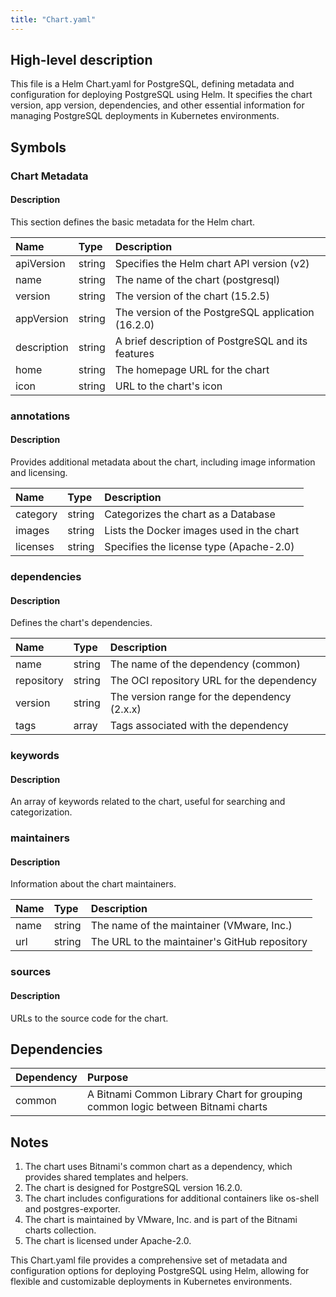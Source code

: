 ```yaml
---
title: "Chart.yaml"
---
```


## High-level description
This file is a Helm Chart.yaml for PostgreSQL, defining metadata and configuration for deploying PostgreSQL using Helm. It specifies the chart version, app version, dependencies, and other essential information for managing PostgreSQL deployments in Kubernetes environments.

## Symbols

### Chart Metadata
#### Description
This section defines the basic metadata for the Helm chart.

| Name | Type | Description |
|:-----|:-----|:------------|
| apiVersion | string | Specifies the Helm chart API version (v2) |
| name | string | The name of the chart (postgresql) |
| version | string | The version of the chart (15.2.5) |
| appVersion | string | The version of the PostgreSQL application (16.2.0) |
| description | string | A brief description of PostgreSQL and its features |
| home | string | The homepage URL for the chart |
| icon | string | URL to the chart's icon |

### annotations
#### Description
Provides additional metadata about the chart, including image information and licensing.

| Name | Type | Description |
|:-----|:-----|:------------|
| category | string | Categorizes the chart as a Database |
| images | string | Lists the Docker images used in the chart |
| licenses | string | Specifies the license type (Apache-2.0) |

### dependencies
#### Description
Defines the chart's dependencies.

| Name | Type | Description |
|:-----|:-----|:------------|
| name | string | The name of the dependency (common) |
| repository | string | The OCI repository URL for the dependency |
| version | string | The version range for the dependency (2.x.x) |
| tags | array | Tags associated with the dependency |

### keywords
#### Description
An array of keywords related to the chart, useful for searching and categorization.

### maintainers
#### Description
Information about the chart maintainers.

| Name | Type | Description |
|:-----|:-----|:------------|
| name | string | The name of the maintainer (VMware, Inc.) |
| url | string | The URL to the maintainer's GitHub repository |

### sources
#### Description
URLs to the source code for the chart.

## Dependencies
| Dependency | Purpose |
|:-----------|:--------|
| common | A Bitnami Common Library Chart for grouping common logic between Bitnami charts |

## Notes
1. The chart uses Bitnami's common chart as a dependency, which provides shared templates and helpers.
2. The chart is designed for PostgreSQL version 16.2.0.
3. The chart includes configurations for additional containers like os-shell and postgres-exporter.
4. The chart is maintained by VMware, Inc. and is part of the Bitnami charts collection.
5. The chart is licensed under Apache-2.0.

This Chart.yaml file provides a comprehensive set of metadata and configuration options for deploying PostgreSQL using Helm, allowing for flexible and customizable deployments in Kubernetes environments.